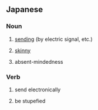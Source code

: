 ==Japanese==

===Noun===
{{ja-noun}}

# {{ja-def|送信}} [[send]]ing (by electric signal, etc.)
# {{ja-def|痩身}} [[skinny]]
# {{ja-def|喪心|喪神}} absent-mindedness

===Verb===
{{ja-verb-suru}}

# {{ja-def|送信}} send electronically
# {{ja-def|喪心|喪神}} be stupefied